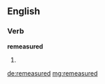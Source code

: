 ==English==

===Verb===
'''remeasured'''

# {{en-past of|remeasure}}

[[de:remeasured]]
[[mg:remeasured]]